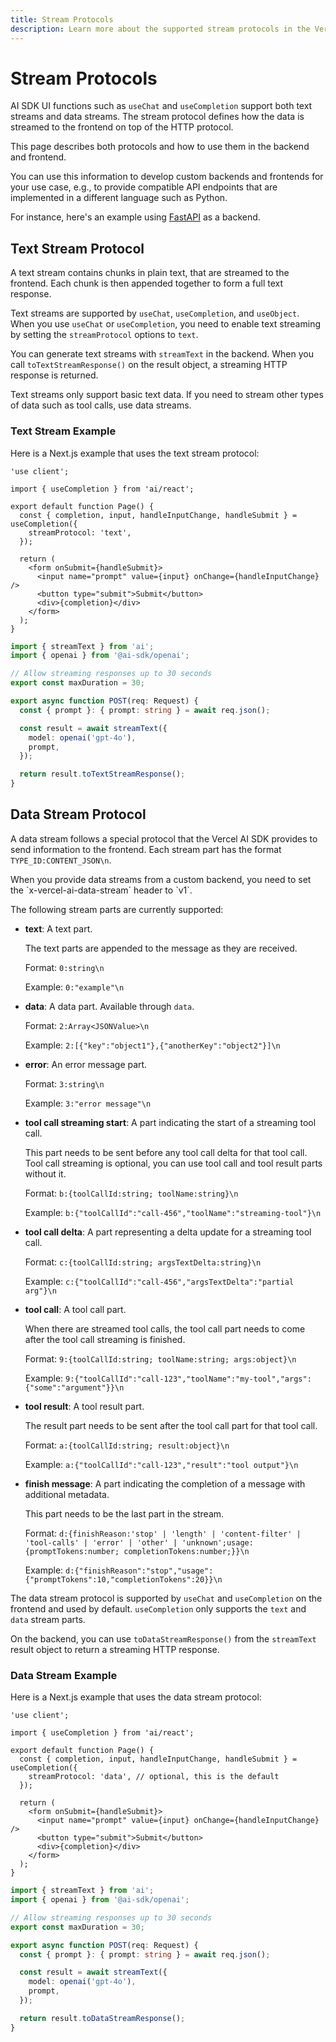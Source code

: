 ```yaml
---
title: Stream Protocols
description: Learn more about the supported stream protocols in the Vercel AI SDK.
---
```


# Stream Protocols

AI SDK UI functions such as `useChat` and `useCompletion` support both text streams and data streams.
The stream protocol defines how the data is streamed to the frontend on top of the HTTP protocol.

This page describes both protocols and how to use them in the backend and frontend.

You can use this information to develop custom backends and frontends for your use case, e.g.,
to provide compatible API endpoints that are implemented in a different language such as Python.

For instance, here's an example using [FastAPI](https://github.com/vercel/ai/tree/main/examples/next-fastapi) as a backend.

## Text Stream Protocol

A text stream contains chunks in plain text, that are streamed to the frontend.
Each chunk is then appended together to form a full text response.

Text streams are supported by `useChat`, `useCompletion`, and `useObject`.
When you use `useChat` or `useCompletion`, you need to enable text streaming
by setting the `streamProtocol` options to `text`.

You can generate text streams with `streamText` in the backend.
When you call `toTextStreamResponse()` on the result object,
a streaming HTTP response is returned.

<Note>
  Text streams only support basic text data. If you need to stream other types
  of data such as tool calls, use data streams.
</Note>

### Text Stream Example

Here is a Next.js example that uses the text stream protocol:

```tsx filename='app/page.tsx' highlight="7"
'use client';

import { useCompletion } from 'ai/react';

export default function Page() {
  const { completion, input, handleInputChange, handleSubmit } = useCompletion({
    streamProtocol: 'text',
  });

  return (
    <form onSubmit={handleSubmit}>
      <input name="prompt" value={input} onChange={handleInputChange} />
      <button type="submit">Submit</button>
      <div>{completion}</div>
    </form>
  );
}
```

```ts filename='app/api/completion/route.ts' highlight="15"
import { streamText } from 'ai';
import { openai } from '@ai-sdk/openai';

// Allow streaming responses up to 30 seconds
export const maxDuration = 30;

export async function POST(req: Request) {
  const { prompt }: { prompt: string } = await req.json();

  const result = await streamText({
    model: openai('gpt-4o'),
    prompt,
  });

  return result.toTextStreamResponse();
}
```

## Data Stream Protocol

A data stream follows a special protocol that the Vercel AI SDK provides to send information to the frontend.
Each stream part has the format `TYPE_ID:CONTENT_JSON\n`.

<Note>
  When you provide data streams from a custom backend, you need to set the
  `x-vercel-ai-data-stream` header to `v1`.
</Note>

The following stream parts are currently supported:

- **text**: A text part.

  The text parts are appended to the message as they are received.

  Format: `0:string\n`

  Example: `0:"example"\n`

- **data**: A data part. Available through `data`.

  Format: `2:Array<JSONValue>\n`

  Example: `2:[{"key":"object1"},{"anotherKey":"object2"}]\n`

- **error**: An error message part.

  Format: `3:string\n`

  Example: `3:"error message"\n`

- **tool call streaming start**: A part indicating the start of a streaming tool call.

  This part needs to be sent before any tool call delta for that tool call.
  Tool call streaming is optional, you can use tool call and tool result parts without it.

  Format: `b:{toolCallId:string; toolName:string}\n`

  Example: `b:{"toolCallId":"call-456","toolName":"streaming-tool"}\n`

- **tool call delta**: A part representing a delta update for a streaming tool call.

  Format: `c:{toolCallId:string; argsTextDelta:string}\n`

  Example: `c:{"toolCallId":"call-456","argsTextDelta":"partial arg"}\n`

- **tool call**: A tool call part.

  When there are streamed tool calls, the tool call part needs to come after the tool call streaming is finished.

  Format: `9:{toolCallId:string; toolName:string; args:object}\n`

  Example: `9:{"toolCallId":"call-123","toolName":"my-tool","args":{"some":"argument"}}\n`

- **tool result**: A tool result part.

  The result part needs to be sent after the tool call part for that tool call.

  Format: `a:{toolCallId:string; result:object}\n`

  Example: `a:{"toolCallId":"call-123","result":"tool output"}\n`

- **finish message**: A part indicating the completion of a message with additional metadata.

  This part needs to be the last part in the stream.

  Format: `d:{finishReason:'stop' | 'length' | 'content-filter' | 'tool-calls' | 'error' | 'other' | 'unknown';usage:{promptTokens:number; completionTokens:number;}}\n`

  Example: `d:{"finishReason":"stop","usage":{"promptTokens":10,"completionTokens":20}}\n`

The data stream protocol is supported
by `useChat` and `useCompletion` on the frontend and used by default.
`useCompletion` only supports the `text` and `data` stream parts.

On the backend, you can use `toDataStreamResponse()` from the `streamText` result object to return a streaming HTTP response.

### Data Stream Example

Here is a Next.js example that uses the data stream protocol:

```tsx filename='app/page.tsx' highlight="7"
'use client';

import { useCompletion } from 'ai/react';

export default function Page() {
  const { completion, input, handleInputChange, handleSubmit } = useCompletion({
    streamProtocol: 'data', // optional, this is the default
  });

  return (
    <form onSubmit={handleSubmit}>
      <input name="prompt" value={input} onChange={handleInputChange} />
      <button type="submit">Submit</button>
      <div>{completion}</div>
    </form>
  );
}
```

```ts filename='app/api/completion/route.ts' highlight="15"
import { streamText } from 'ai';
import { openai } from '@ai-sdk/openai';

// Allow streaming responses up to 30 seconds
export const maxDuration = 30;

export async function POST(req: Request) {
  const { prompt }: { prompt: string } = await req.json();

  const result = await streamText({
    model: openai('gpt-4o'),
    prompt,
  });

  return result.toDataStreamResponse();
}
```
